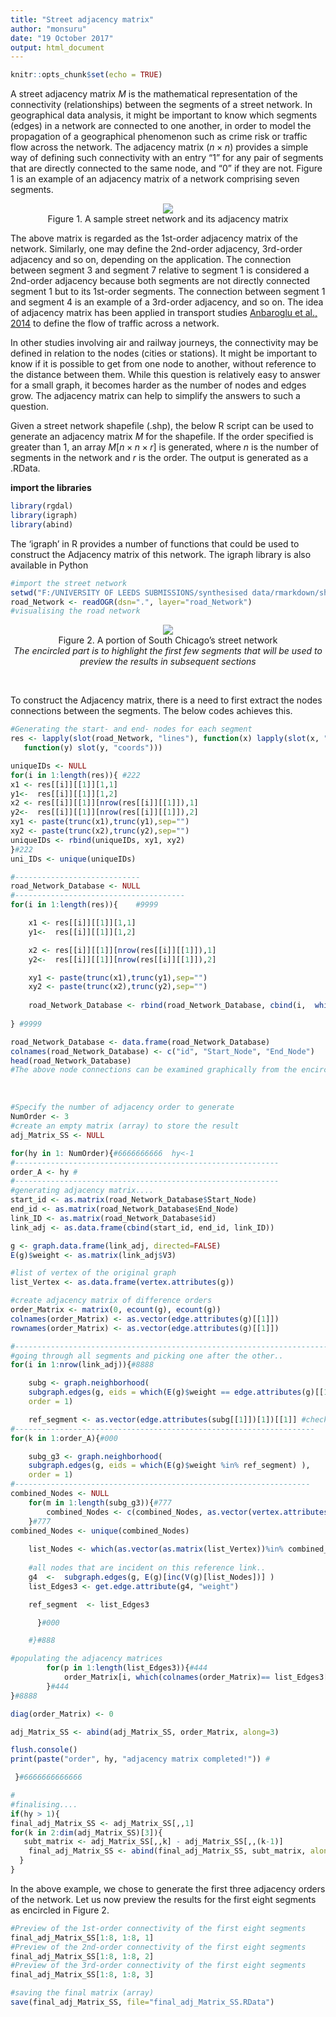 ---
title: "Street adjacency matrix"
author: "monsuru"
date: "19 October 2017"
output: html_document
---

```{r setup, include=FALSE}
knitr::opts_chunk$set(echo = TRUE)
```
A street adjacency matrix $M$ is the mathematical representation of the connectivity (relationships) between the segments of a street network. In geographical data analysis, it might be important to know which segments (edges) in a network are connected to one another, in order to model the propagation of a geographical phenomenon such as crime risk or traffic flow across the network. The adjacency matrix ($n \times n$) provides a simple way of defining such connectivity with an entry "1" for any pair of segments that are directly connected to the same node, and "0" if they are not. Figure 1 is an example of an adjacency matrix of a network comprising seven segments. 

<center>![](https://github.com/QuantCrimAtLeeds/DataSynth/blob/master/DataSynthUsingR/resources/Adj_Matrix.jpg?raw=true)</center>
<center>Figure 1. A sample street network and its adjacency matrix</center>

The above matrix is regarded as the 1st-order adjacency matrix of the network. Similarly, one may define the 2nd-order adjacency, 3rd-order adjacency and so on, depending on the application. The connection between segment 3 and segment 7 relative to segment 1 is considered a 2nd-order adjacency because both segments are not directly connected segment 1 but to its 1st-order segments. The connection between segment 1 and segment 4 is an example of a 3rd-order adjacency, and so on. The idea of adjacency matrix has been applied in transport studies [Anbaroglu et al., 2014]( https://ac.els-cdn.com/S0968090X14002186/1-s2.0-S0968090X14002186-main.pdf?_tid=a7e818f0-b716-11e7-a475-00000aacb35f&acdnat=1508669539_bc0345a87773208b4edda25ee5935c65) to define the flow of traffic across a network.

In other studies involving air and railway journeys, the connectivity may be defined in relation to the nodes (cities or stations). It might be important to know if it is possible to get from one node to another, without reference to the distance between them. While this question is relatively easy to answer for a small graph, it becomes harder as the number of nodes and edges grow. The adjacency matrix can help to simplify the answers to such a question.

Given a street network shapefile (.shp), the below R script can be used to generate an adjacency matrix $M$ for the shapefile. If the order specified is greater than 1, an array $M[n \times n \times r]$ is generated, where $n$ is the number of segments in the network and $r$ is the order. The output is generated as a .RData.

**import the libraries**
```{r comment=NA, message=F, warning=F}
library(rgdal)
library(igraph)
library(abind)
```

The 'igraph' in R provides a number of functions that could be used to construct the Adjacency matrix of this network. The igraph library is also available in Python

```{r }
#import the street network
setwd("F:/UNIVERSITY OF LEEDS SUBMISSIONS/synthesised data/rmarkdown/shapefiles/")
road_Network <- readOGR(dsn=".", layer="road_Network")  
#visualising the road network
```
<center>![](https://github.com/QuantCrimAtLeeds/DataSynth/blob/master/DataSynthUsingR/resources/Street_Net.jpg?raw=true)</center>

<center>Figure 2. A portion of South Chicago's street network</center>
<center>*The encircled part is to highlight the first few segments that will be used to preview the results in subsequent sections*</center>

<br />

To construct the Adjacency matrix, there is a need to first extract the nodes connections between the segments. The below codes achieves this.

```{r comment=NA, message=F, warning=F}
#Generating the start- and end- nodes for each segment 
res <- lapply(slot(road_Network, "lines"), function(x) lapply(slot(x, "Lines"),
   function(y) slot(y, "coords")))

uniqueIDs <- NULL
for(i in 1:length(res)){ #222
x1 <- res[[i]][[1]][1,1]
y1<-  res[[i]][[1]][1,2]
x2 <- res[[i]][[1]][nrow(res[[i]][[1]]),1]
y2<-  res[[i]][[1]][nrow(res[[i]][[1]]),2]
xy1 <- paste(trunc(x1),trunc(y1),sep="")
xy2 <- paste(trunc(x2),trunc(y2),sep="")
uniqueIDs <- rbind(uniqueIDs, xy1, xy2)
}#222
uni_IDs <- unique(uniqueIDs)

#----------------------------
road_Network_Database <- NULL
#--------------------------------------
for(i in 1:length(res)){	#9999

	x1 <- res[[i]][[1]][1,1]
	y1<-  res[[i]][[1]][1,2]

	x2 <- res[[i]][[1]][nrow(res[[i]][[1]]),1]
	y2<-  res[[i]][[1]][nrow(res[[i]][[1]]),2]

	xy1 <- paste(trunc(x1),trunc(y1),sep="")
	xy2 <- paste(trunc(x2),trunc(y2),sep="")
	
	road_Network_Database <- rbind(road_Network_Database, cbind(i,  which(uni_IDs[,1]== xy1), which(uni_IDs[,1]== xy2)))
	
} #9999

road_Network_Database <- data.frame(road_Network_Database)
colnames(road_Network_Database) <- c("id", "Start_Node", "End_Node")
head(road_Network_Database)
#The above node connections can be examined graphically from the encircled part of Figure 2.
```
<br />
```{r}
#Specify the number of adjacency order to generate
NumOrder <- 3
#create an empty matrix (array) to store the result
adj_Matrix_SS <- NULL

for(hy in 1: NumOrder){#6666666666  hy<-1
#-----------------------------------------------------------
order_A <- hy #
#-----------------------------------------------------------
#generating adjacency matrix....
start_id <- as.matrix(road_Network_Database$Start_Node)
end_id <- as.matrix(road_Network_Database$End_Node)
link_ID <- as.matrix(road_Network_Database$id)
link_adj <- as.data.frame(cbind(start_id, end_id, link_ID))

g <- graph.data.frame(link_adj, directed=FALSE)
E(g)$weight <- as.matrix(link_adj$V3)

#list of vertex of the original graph
list_Vertex <- as.data.frame(vertex.attributes(g))

#create adjacency matrix of difference orders
order_Matrix <- matrix(0, ecount(g), ecount(g))
colnames(order_Matrix) <- as.vector(edge.attributes(g)[[1]])
rownames(order_Matrix) <- as.vector(edge.attributes(g)[[1]])

#----------------------------------------------------------------------------
#going through all segments and picking one after the other..
for(i in 1:nrow(link_adj)){#8888

    subg <- graph.neighborhood(
    subgraph.edges(g, eids = which(E(g)$weight == edge.attributes(g)[[1]][i]) ), 
    order = 1)

    ref_segment <- as.vector(edge.attributes(subg[[1]])[1])[[1]] #check
#-------------------------------------------------------------------
for(k in 1:order_A){#000

    subg_g3 <- graph.neighborhood(
    subgraph.edges(g, eids = which(E(g)$weight %in% ref_segment) ), 
    order = 1)
#------------------------------------------------------------------ 
combined_Nodes <- NULL
	for(m in 1:length(subg_g3)){#777
		combined_Nodes <- c(combined_Nodes, as.vector(vertex.attributes(subg_g3[[m]])[1])[[1]])
	}#777
combined_Nodes <- unique(combined_Nodes)
	
	list_Nodes <- which(as.vector(as.matrix(list_Vertex))%in% combined_Nodes )   #the warning is coming from HERE!!!!
	
	#all nodes that are incident on this reference link..
	g4  <-  subgraph.edges(g, E(g)[inc(V(g)[list_Nodes])] )
	list_Edges3 <- get.edge.attribute(g4, "weight")

	ref_segment  <- list_Edges3

	  }#000	

	#}#888

#populating the adjacency matrices 
		for(p in 1:length(list_Edges3)){#444
			order_Matrix[i, which(colnames(order_Matrix)== list_Edges3[p])] <- 1
		}#444
}#8888

diag(order_Matrix) <- 0  

adj_Matrix_SS <- abind(adj_Matrix_SS, order_Matrix, along=3) 

flush.console()
print(paste("order", hy, "adjacency matrix completed!")) #

 }#6666666666666

#
#finalising....
if(hy > 1){
final_adj_Matrix_SS <- adj_Matrix_SS[,,1]
for(k in 2:dim(adj_Matrix_SS)[3]){ 
   subt_matrix <- adj_Matrix_SS[,,k] - adj_Matrix_SS[,,(k-1)]
    final_adj_Matrix_SS <- abind(final_adj_Matrix_SS, subt_matrix, along=3) 
  }
}

```
In the above example, we chose to generate the first three adjacency orders of the network. Let us now preview the results for the first eight segments as encircled in Figure 2.

```{r}
#Preview of the 1st-order connectivity of the first eight segments 
final_adj_Matrix_SS[1:8, 1:8, 1]
#Preview of the 2nd-order connectivity of the first eight segments 
final_adj_Matrix_SS[1:8, 1:8, 2]
#Preview of the 3rd-order connectivity of the first eight segments 
final_adj_Matrix_SS[1:8, 1:8, 3]
```

```{r warning=F}
#saving the final matrix (array)
save(final_adj_Matrix_SS, file="final_adj_Matrix_SS.RData")
```

